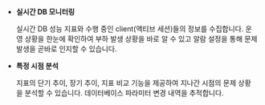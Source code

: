 - **실시간 DB 모니터링**

  실시간 DB 성능 지표와 수행 중인 client(액티브 세션)들의 정보를 수집합니다. 운영 상황을 한눈에 확인하여 부하 발생 상황을 바로 알 수 있고 알람 설정을 통해 문제 발생을 곧바로 인지할 수 있습니다. 

- **특정 시점 분석**

  지표의 단기 추이, 장기 추이, 지표 비교 기능을 제공하여 지나간 시점의 문제 상황을 분석할 수 있습니다.  데이터베이스 파라미터 변경 내역을 추적합니다.